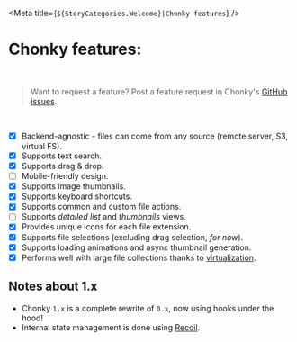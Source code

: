 
<Meta title={`${StoryCategories.Welcome}|Chonky features`} />

<ChonkyHeader />

# Chonky features:

<br />

> Want to request a feature? Post a feature request in Chonky's
> [GitHub issues](https://github.com/TimboKZ/Chonky/issues).

<br />

-   [x] Backend-agnostic - files can come from any source (remote server, S3, virtual FS).
-   [x] Supports text search.
-   [x] Supports drag & drop.
-   [ ] Mobile-friendly design.
-   [x] Supports image thumbnails.
-   [x] Supports keyboard shortcuts.
-   [x] Supports common and custom file actions.
-   [ ] Supports _detailed list_ and _thumbnails_ views.
-   [x] Provides unique icons for each file extension.
-   [x] Supports file selections (excluding drag selection, _for now_).
-   [x] Supports loading animations and async thumbnail generation.
-   [x] Performs well with large file collections thanks to
        [virtualization](https://github.com/bvaughn/react-virtualized).

## Notes about 1.x

-   Chonky `1.x` is a complete rewrite of `0.x`, now using hooks under the hood!
-   Internal state management is done using [Recoil](https://recoiljs.org/).
